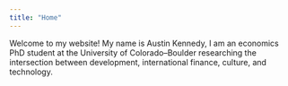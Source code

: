 ```yaml
---
title: "Home"
---
```


Welcome to my website! My name is Austin Kennedy, I am an economics PhD student at the University of Colorado--Boulder researching the intersection between development, international finance, culture, and technology.